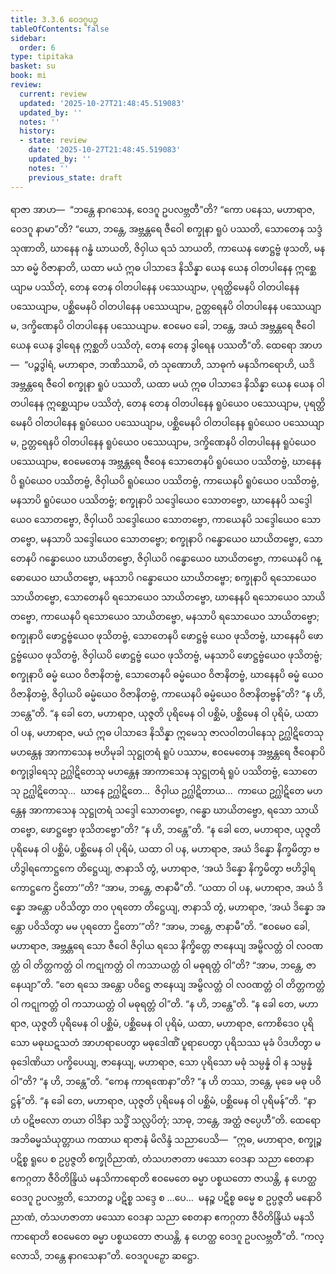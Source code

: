 ```yaml
---
title: 3.3.6 ဝေဒဂူပဉှ
tableOfContents: false
sidebar:
  order: 6
type: tipitaka
basket: su
book: mi
review:
  current: review
  updated: '2025-10-27T21:48:45.519083'
  updated_by: ''
  notes: ''
  history:
  - state: review
    date: '2025-10-27T21:48:45.519083'
    updated_by: ''
    notes: ''
    previous_state: draft
---
```



<ReviewStatus review={frontmatter.review} showDetails={true} />

<HypothesisAnnotation frontmatter={frontmatter} />

<DynamicBreadcrumb />

<Division number="54" book="mi" e="ch" v="28">

<Paragraph number="255" book="mi">
ရာဇာ အာဟ—  “ဘန္တေ နာဂသေန, ဝေဒဂူ ဥပလဗ္ဘတီ”တိ? “ကော ပနေသ, မဟာရာဇ, ဝေဒဂူ နာမာ”တိ? “ယော, ဘန္တေ, အဗ္ဘန္တရေ ဇီဝေါ စက္ခုနာ ရူပံ ပဿတိ, သောတေန သဒ္ဒံ သုဏာတိ, ဃာနေန ဂန္ဓံ ဃာယတိ, ဇိဝှါယ ရသံ သာယတိ, ကာယေန ဖောဋ္ဌဗ္ဗံ ဖုသတိ, မနသာ ဓမ္မံ ဝိဇာနာတိ, ယထာ မယံ ဣဓ ပါသာဒေ နိသိန္နာ ယေန ယေန ဝါတပါနေန ဣစ္ဆေယျာမ ပဿိတုံ, တေန တေန ဝါတပါနေန ပဿေယျာမ, ပုရတ္ထိမေနပိ ဝါတပါနေန ပဿေယျာမ, ပစ္ဆိမေနပိ ဝါတပါနေန ပဿေယျာမ, ဥတ္တရေနပိ ဝါတပါနေန ပဿေယျာမ, ဒက္ခိဏေနပိ ဝါတပါနေန ပဿေယျာမ. ဧဝမေဝ ခေါ, ဘန္တေ, အယံ အဗ္ဘန္တရေ ဇီဝေါ ယေန ယေန ဒွါရေန ဣစ္ဆတိ ပဿိတုံ, တေန တေန ဒွါရေန ပဿတီ”တိ.
</Paragraph>

<Paragraph number="256" book="mi">
ထေရော အာဟ—  “ပဉ္စဒွါရံ, မဟာရာဇ, ဘဏိဿာမိ, တံ သုဏောဟိ, သာဓုကံ မနသိကရောဟိ, ယဒိ အဗ္ဘန္တရေ ဇီဝေါ စက္ခုနာ ရူပံ ပဿတိ, ယထာ မယံ ဣဓ ပါသာဒေ နိသိန္နာ ယေန ယေန ဝါတပါနေန ဣစ္ဆေယျာမ ပဿိတုံ, တေန တေန ဝါတပါနေန ရူပံယေဝ ပဿေယျာမ, ပုရတ္ထိမေနပိ ဝါတပါနေန ရူပံယေဝ ပဿေယျာမ, ပစ္ဆိမေနပိ ဝါတပါနေန ရူပံယေဝ ပဿေယျာမ, ဥတ္တရေနပိ ဝါတပါနေန ရူပံယေဝ ပဿေယျာမ, ဒက္ခိဏေနပိ ဝါတပါနေန ရူပံယေဝ ပဿေယျာမ, ဧဝမေတေန အဗ္ဘန္တရေ ဇီဝေန သောတေနပိ ရူပံယေဝ ပဿိတဗ္ဗံ, ဃာနေနပိ ရူပံယေဝ ပဿိတဗ္ဗံ, ဇိဝှါယပိ ရူပံယေဝ ပဿိတဗ္ဗံ, ကာယေနပိ ရူပံယေဝ ပဿိတဗ္ဗံ, မနသာပိ ရူပံယေဝ ပဿိတဗ္ဗံ; စက္ခုနာပိ သဒ္ဒေါယေဝ သောတဗ္ဗော, ဃာနေနပိ သဒ္ဒေါယေဝ သောတဗ္ဗော, ဇိဝှါယပိ သဒ္ဒေါယေဝ သောတဗ္ဗော, ကာယေနပိ သဒ္ဒေါယေဝ သောတဗ္ဗော, မနသာပိ သဒ္ဒေါယေဝ သောတဗ္ဗော; စက္ခုနာပိ ဂန္ဓောယေဝ ဃာယိတဗ္ဗော, သောတေနပိ ဂန္ဓောယေဝ ဃာယိတဗ္ဗော, ဇိဝှါယပိ ဂန္ဓောယေဝ ဃာယိတဗ္ဗော, ကာယေနပိ ဂန္ဓောယေဝ ဃာယိတဗ္ဗော, မနသာပိ ဂန္ဓောယေဝ ဃာယိတဗ္ဗော; စက္ခုနာပိ ရသောယေဝ သာယိတဗ္ဗော, သောတေနပိ ရသောယေဝ သာယိတဗ္ဗော, ဃာနေနပိ ရသောယေဝ သာယိတဗ္ဗော, ကာယေနပိ ရသောယေဝ သာယိတဗ္ဗော, မနသာပိ ရသောယေဝ သာယိတဗ္ဗော; စက္ခုနာပိ ဖောဋ္ဌဗ္ဗံယေဝ ဖုသိတဗ္ဗံ, သောတေနပိ ဖောဋ္ဌဗ္ဗံ ယေဝ ဖုသိတဗ္ဗံ, ဃာနေနပိ ဖောဋ္ဌဗ္ဗံယေဝ ဖုသိတဗ္ဗံ, ဇိဝှါယပိ ဖောဋ္ဌဗ္ဗံ ယေဝ ဖုသိတဗ္ဗံ, မနသာပိ ဖောဋ္ဌဗ္ဗံယေဝ ဖုသိတဗ္ဗံ; စက္ခုနာပိ ဓမ္မံ ယေဝ ဝိဇာနိတဗ္ဗံ, သောတေနပိ ဓမ္မံယေဝ ဝိဇာနိတဗ္ဗံ, ဃာနေနပိ ဓမ္မံ ယေဝ ဝိဇာနိတဗ္ဗံ, ဇိဝှါယပိ ဓမ္မံယေဝ ဝိဇာနိတဗ္ဗံ, ကာယေနပိ ဓမ္မံယေဝ ဝိဇာနိတဗ္ဗန်”တိ? “န ဟိ, ဘန္တေ”တိ.
</Paragraph>

<Paragraph number="257" book="mi">
“န ခေါ တေ, မဟာရာဇ, ယုဇ္ဇတိ ပုရိမေန ဝါ ပစ္ဆိမံ, ပစ္ဆိမေန ဝါ ပုရိမံ, ယထာ ဝါ ပန, မဟာရာဇ, မယံ ဣဓ ပါသာဒေ နိသိန္နာ ဣမေသု ဇာလဝါတပါနေသု ဥဂ္ဃါဋိတေသု မဟန္တေန အာကာသေန ဗဟိမုခါ သုဋ္ဌုတရံ ရူပံ ပဿာမ, ဧဝမေတေန အဗ္ဘန္တရေ ဇီဝေနာပိ စက္ခုဒွါရေသု ဥဂ္ဃါဋိတေသု မဟန္တေန အာကာသေန သုဋ္ဌုတရံ ရူပံ ပဿိတဗ္ဗံ, သောတေသု ဥဂ္ဃါဋိတေသု…  ဃာနေ ဥဂ္ဃါဋိတေ…  ဇိဝှါယ ဥဂ္ဃါဋိတာယ…  ကာယေ ဥဂ္ဃါဋိတေ မဟန္တေန အာကာသေန သုဋ္ဌုတရံ သဒ္ဒေါ သောတဗ္ဗော, ဂန္ဓော ဃာယိတဗ္ဗော, ရသော သာယိတဗ္ဗော, ဖောဋ္ဌဗ္ဗော ဖုသိတဗ္ဗော”တိ? “န ဟိ, ဘန္တေ”တိ.
</Paragraph>

<Paragraph number="258" book="mi">
“န ခေါ တေ, မဟာရာဇ, ယုဇ္ဇတိ ပုရိမေန ဝါ ပစ္ဆိမံ, ပစ္ဆိမေန ဝါ ပုရိမံ, ယထာ ဝါ ပန, မဟာရာဇ, အယံ ဒိန္နော နိက္ခမိတွာ ဗဟိဒွါရကောဋ္ဌကေ တိဋ္ဌေယျ, ဇာနာသိ တွံ, မဟာရာဇ, ‘အယံ ဒိန္နော နိက္ခမိတွာ ဗဟိဒွါရကောဋ္ဌကေ ဌိတော’”တိ? “အာမ, ဘန္တေ, ဇာနာမီ”တိ. “ယထာ ဝါ ပန, မဟာရာဇ, အယံ ဒိန္နော အန္တော ပဝိသိတွာ တဝ ပုရတော တိဋ္ဌေယျ, ဇာနာသိ တွံ, မဟာရာဇ, ‘အယံ ဒိန္နော အန္တော ပဝိသိတွာ မမ ပုရတော ဌိတော’”တိ? “အာမ, ဘန္တေ, ဇာနာမီ”တိ. “ဧဝမေဝ ခေါ, မဟာရာဇ, အဗ္ဘန္တရေ သော ဇီဝေါ ဇိဝှါယ ရသေ နိက္ခိတ္တေ ဇာနေယျ အမ္ဗိလတ္တံ ဝါ လဝဏတ္တံ ဝါ တိတ္တကတ္တံ ဝါ ကဋုကတ္တံ ဝါ ကသာယတ္တံ ဝါ မဓုရတ္တံ ဝါ”တိ? “အာမ, ဘန္တေ, ဇာနေယျာ”တိ. “တေ ရသေ အန္တော ပဝိဋ္ဌေ ဇာနေယျ အမ္ဗိလတ္တံ ဝါ လဝဏတ္တံ ဝါ တိတ္တကတ္တံ ဝါ ကဋုကတ္တံ ဝါ ကသာယတ္တံ ဝါ မဓုရတ္တံ ဝါ”တိ. “န ဟိ, ဘန္တေ”တိ.
</Paragraph>

<Paragraph number="259" book="mi">
“န ခေါ တေ, မဟာရာဇ, ယုဇ္ဇတိ ပုရိမေန ဝါ ပစ္ဆိမံ, ပစ္ဆိမေန ဝါ ပုရိမံ, ယထာ, မဟာရာဇ, ကောစိဒေဝ ပုရိသော မဓုဃဋသတံ အာဟရာပေတွာ မဓုဒေါဏိံ ပူရာပေတွာ ပုရိသဿ မုခံ ပိဒဟိတွာ မဓုဒေါဏိယာ ပက္ခိပေယျ, ဇာနေယျ, မဟာရာဇ, သော ပုရိသော မဓုံ သမ္ပန္နံ ဝါ န သမ္ပန္နံ ဝါ”တိ? “န ဟိ, ဘန္တေ”တိ. “ကေန ကာရဏေနာ”တိ? “န ဟိ တဿ, ဘန္တေ, မုခေ မဓု ပဝိဋ္ဌန်”တိ.
</Paragraph>

<Paragraph number="260" book="mi">
“န ခေါ တေ, မဟာရာဇ, ယုဇ္ဇတိ ပုရိမေန ဝါ ပစ္ဆိမံ, ပစ္ဆိမေန ဝါ ပုရိမန်”တိ. “နာဟံ ပဋိဗလော တယာ ဝါဒိနာ သဒ္ဓိံ သလ္လပိတုံ; သာဓု, ဘန္တေ, အတ္ထံ ဇပ္ပေဟီ”တိ.
</Paragraph>

<Paragraph number="261" book="mi">
ထေရော အဘိဓမ္မသံယုတ္တာယ ကထာယ ရာဇာနံ မိလိန္ဒံ သညာပေသိ—  “ဣဓ, မဟာရာဇ, စက္ခုဉ္စ ပဋိစ္စ ရူပေ စ ဥပ္ပဇ္ဇတိ စက္ခုဝိညာဏံ, တံသဟဇာတာ ဖဿော ဝေဒနာ သညာ စေတနာ ဧကဂ္ဂတာ ဇီဝိတိန္ဒြိယံ မနသိကာရောတိ ဧဝမေတေ ဓမ္မာ ပစ္စယတော ဇာယန္တိ, န ဟေတ္ထ ဝေဒဂူ ဥပလဗ္ဘတိ, သောတဉ္စ ပဋိစ္စ သဒ္ဒေ စ …ပေ…  မနဉ္စ ပဋိစ္စ ဓမ္မေ စ ဥပ္ပဇ္ဇတိ မနောဝိညာဏံ, တံသဟဇာတာ ဖဿော ဝေဒနာ သညာ စေတနာ ဧကဂ္ဂတာ ဇီဝိတိန္ဒြိယံ မနသိကာရောတိ ဧဝမေတေ ဓမ္မာ ပစ္စယတော ဇာယန္တိ, န ဟေတ္ထ ဝေဒဂူ ဥပလဗ္ဘတီ”တိ.
</Paragraph>

<Paragraph number="262" book="mi">
“ကလ္လောသိ, ဘန္တေ နာဂသေနာ”တိ.

</Paragraph>
</Division>

<Paragraph number="263" type="center" book="mi">
ဝေဒဂူပဉှော ဆဋ္ဌော.
</Paragraph>